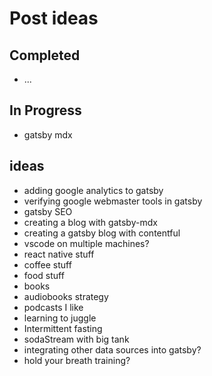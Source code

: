 # Post ideas

## Completed

- ...

## In Progress

- gatsby mdx

## ideas

- adding google analytics to gatsby
- verifying google webmaster tools in gatsby
- gatsby SEO
- creating a blog with gatsby-mdx
- creating a gatsby blog with contentful
- vscode on multiple machines?
- react native stuff
- coffee stuff
- food stuff
- books
- audiobooks strategy
- podcasts I like
- learning to juggle
- Intermittent fasting
- sodaStream with big tank
- integrating other data sources into gatsby?
- hold your breath training?
